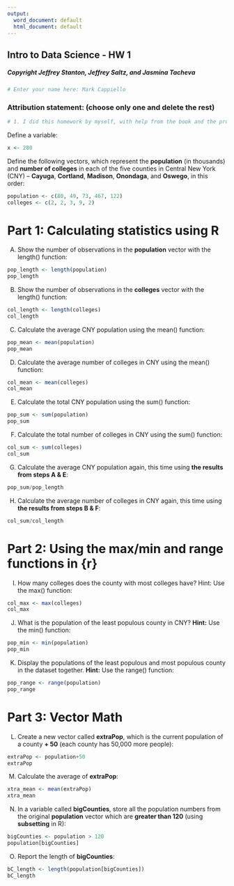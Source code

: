 ```yaml
---
output:
  word_document: default
  html_document: default
---
```

## Intro to Data Science - HW 1
##### Copyright Jeffrey Stanton, Jeffrey Saltz, and Jasmina Tacheva


```r
# Enter your name here: Mark Cappiello
```

### Attribution statement: (choose only one and delete the rest)


```r
# 1. I did this homework by myself, with help from the book and the professor.

```

Define a variable:


```r
x <- 280

```

Define the following vectors, which represent the **population** (in thousands) and **number of colleges** in each of the five counties in Central New York (CNY) – **Cayuga**, **Cortland**, **Madison**, **Onondaga**, and **Oswego**, in this order:


```r
population <- c(80, 49, 73, 467, 122)
colleges <- c(2, 2, 3, 9, 2)
```

# Part 1: Calculating statistics using R  

A.	Show the number of observations in the **population** vector with the length() function: 


```r
pop_length <- length(population)
pop_length
```

B.	Show the number of observations in the **colleges** vector with the length() function:


```r
col_length <- length(colleges)
col_length
```

C.	Calculate the average CNY population using the mean() function:


```r
pop_mean <- mean(population)
pop_mean
```

D.	Calculate the average number of colleges in CNY using the mean() function:


```r
col_mean <- mean(colleges)
col_mean
```

E.	Calculate the total CNY population using the sum() function:


```r
pop_sum <- sum(population)
pop_sum
```

F.	Calculate the total number of colleges in CNY using the sum() function:


```r
col_sum <- sum(colleges)
col_sum
```

G.	Calculate the average CNY population again, this time using **the results from steps A & E**:


```r
pop_sum/pop_length
```

H.	Calculate the average number of colleges in CNY again, this time using **the results from steps B & F**:


```r
col_sum/col_length
```

# Part 2: Using the max/min and range functions in {r}

I.	How many colleges does the county with most colleges have? Hint: Use the max() function:


```r
col_max <- max(colleges)
col_max
```

J.	What is the population of the least populous county in CNY? **Hint:** Use the min() function:


```r
pop_min <- min(population)
pop_min
```

K.	Display the populations of the least populous and most populous county in the dataset together. **Hint:** Use the range() function:


```r
pop_range <- range(population)
pop_range
```

# Part 3: Vector Math

L.	Create a new vector called **extraPop**, which is the current population of a county **+ 50** (each county has 50,000 more people):


```r
extraPop <- population+50
extraPop
```

M.	 Calculate the average of **extraPop**:


```r
xtra_mean <- mean(extraPop)
xtra_mean
```

N.	In a variable called **bigCounties**, store all the population numbers from the original **population** vector which are **greater than 120** (using **subsetting** in R):


```r
bigCounties <- population > 120
population[bigCounties]
```

O.	Report the length of **bigCounties**:


```r
bC_length <- length(population[bigCounties])
bC_length
```
